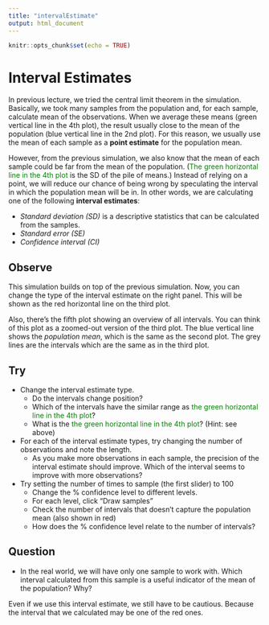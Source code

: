 ```yaml
---
title: "intervalEstimate"
output: html_document
---
```


```r
knitr::opts_chunk$set(echo = TRUE)
```
# Interval Estimates

In previous lecture, we tried the central limit theorem in the simulation. Basically, we took many samples from the population and, for each sample, calculate mean of the observations. When we average these means (green vertical line in the 4th plot), the result usually close to the mean of the population (blue vertical line in the 2nd plot). For this reason, we usually use the mean of each sample as a **point estimate** for the population mean.

However, from the previous simulation, we also know that the mean of each sample could be far from the mean of the population. (<span style="color:green">The green horizontal line in the 4th plot</span> is the SD of the pile of means.) Instead of relying on a point, we will reduce our chance of being wrong by speculating the interval in which the population mean will be in. In other words, we are calculating  one of the following **interval estimates**:

* *Standard deviation (SD)* is a descriptive statistics that can be calculated from the samples.
* *Standard error (SE)*
* *Confidence interval (CI)*


## Observe
This simulation builds on top of the previous simulation. Now, you can change the type of the interval estimate on the right panel. This will be shown as the red horizontal line on the third plot.

Also, there's the fifth plot showing an overview of all intervals. You can think of this plot as a zoomed-out version of the third plot. The blue vertical line shows the *population mean*, which is the same as the second plot. The grey lines are the intervals which are the same as in the third plot.

## Try

* Change the interval estimate type.
   * Do the intervals change position?
   * Which of the intervals have the similar range as <span style="color:green">the green horizontal line in the 4th plot</span>?
   * What is the <span style="color:green">the green horizontal line in the 4th plot</span>? (Hint: see above)

* For each of the interval estimate types, try changing the number of observations and note the length.
   * As you make more observations in each sample, the precision of the interval estimate should improve. Which of the interval seems to improve with more observations?

   
* Try setting the number of times to sample (the first slider) to 100 
   * Change the % confidence level to different levels.
   * For each level, click "Draw samples"
   * Check the number of intervals that doesn't capture the population mean (also shown in red)
   * How does the % confidence level relate to the number of intervals?
  
## Question

* In the real world, we will have only one sample to work with. Which interval calculated from this sample is a useful indicator of the mean of the population? Why?

Even if we use this interval estimate, we still have to be cautious. Because the interval that we calculated may be one of the red ones.
